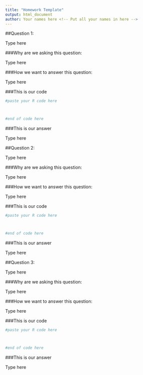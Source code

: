 ```yaml
---
title: "Homework Template"
output: html_document
author: Your names here <!-- Put all your names in here -->
---
```


##Question 1: 
<!-- What was the question you asked? -->

Type here

###Why are we asking this question:
<!-- Justify why you would want to ask this question, what could the answer be useful for -->

Type here

###How we want to answer this question:
<!-- Here describe the approach you will take to answer this question -->

Type here

###This is our code

```r
#paste your R code here



#end of code here
```

###This is our answer
<!-- So what's your answer? -->

Type here

##Question 2: 
<!-- What was the question you asked? -->

Type here

###Why are we asking this question:
<!-- Justify why you would want to ask this question, what could the answer be useful for -->

Type here

###How we want to answer this question:
<!-- Here describe the approach you will take to answer this question -->

Type here

###This is our code

```r
#paste your R code here



#end of code here
```

###This is our answer
<!-- So what's your answer? -->

Type here

##Question 3: 
<!-- What was the question you asked? -->

Type here

###Why are we asking this question:
<!-- Justify why you would want to ask this question, what could the answer be useful for -->

Type here

###How we want to answer this question:
<!-- Here describe the approach you will take to answer this question -->

Type here

###This is our code

```r
#paste your R code here



#end of code here
```

###This is our answer
<!-- So what's your answer? -->

Type here

